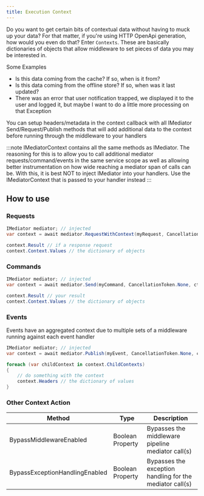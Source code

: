 ```yaml
---
title: Execution Context
---
```


Do you want to get certain bits of contextual data without having to muck up your data?  For that matter, if you're using HTTP OpenApi generation, how would
you even do that?  Enter `Contexts`.  These are basically dictionaries of objects that allow middleware to set pieces of data you may be interested in.

Some Examples

* Is this data coming from the cache?  If so, when is it from?  
* Is this data coming from the offline store?  If so, when was it last updated?
* There was an error that user notification trapped, we displayed it to the user and logged it, but maybe I want to do a little more processing on that Exception

You can setup headers/metadata in the context callback with all IMediator Send/Request/Publish methods that will add additional data to the context before running through the middleware to your handlers

:::note
IMediatorContext contains all the same methods as IMediator.  The reasoning for this is to allow you to call additional mediator requests/command/events in the same service scope
as well as allowing better instrumentation on how wide reaching a mediator span of calls can be.  With this, it is best NOT to inject IMediator into your handlers.  Use the IMediatorContext that is passed to your handler instead
:::

## How to use

### Requests

```csharp
IMediator mediator; // injected
var context = await mediator.RequestWithContext(myRequest, CancellationToken.None, ctx => ctx.AddHeader("AdditionalHeader", 13));

context.Result // if a response request
context.Context.Values // the dictionary of objects
```

### Commands

```csharp
IMediator mediator; // injected
var context = await mediator.Send(myCommand, CancellationToken.None, ctx => ctx.AddHeader("AdditionalHeader", 13));

context.Result // your result
context.Context.Values // the dictionary of objects
```

### Events

Events have an aggregated context due to multiple sets of a middleware running against each event handler


```csharp
IMediator mediator; // injected
var context = await mediator.Publish(myEvent, CancellationToken.None, ctx => ctx.AddHeader("AdditionalHeader", 13));

foreach (var childContext in context.ChildContexts)
{
    // do something with the context
    context.Headers // the dictionary of values
}
```


### Other Context Action

|Method|Type|Description|
|---|---|---|
|BypassMiddlewareEnabled|Boolean Property|Bypasses the middleware pipeline mediator call(s)|
|BypassExceptionHandlingEnabled|Boolean Property|Bypasses the exception handling for the mediator call(s)|

